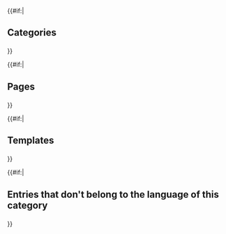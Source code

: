 {{#if:{{{categories|}}}|
<h2>Categories</h2>
<ul>
    {{categories}}
</ul>
}}

{{#if:{{{pages|}}}|
<h2>Pages</h2>
<ul>
    {{pages}}
</ul>
}}

{{#if:{{{templates|}}}|
<h2>Templates</h2>
<ul>
    {{templates}}
</ul>
}}

{{#if:{{{other_language|}}}|
<h2>Entries that don't belong to the language of this category</h2>
<ul>
    {{other_language}}
</ul>
}}
